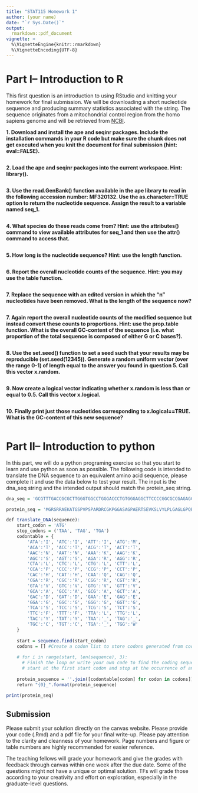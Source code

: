 ```yaml
---
title: "STAT115 Homework 1"
author: (your name)
date: "`r Sys.Date()`"
output:
  rmarkdown::pdf_document
vignette: >
  %\VignetteEngine{knitr::rmarkdown}
  %\VignetteEncoding{UTF-8}
---
```


# Part I-- Introduction to R
This first question is an introduction to using RStudio and knitting your homework for final submission. We will be downloading a short nucleotide sequence and producing summary statistics associated with the string. The sequence originates from a mitochondrial control region from the homo sapiens genome and will be retrieved from [NCBI](https://www.ncbi.nlm.nih.gov/nuccore/MF320132.1).

**1. Download and install the ape and seqinr packages. Include the installation commands in your R code but make sure the chunk does not get executed when you knit the document for final submission (hint: eval=FALSE).**
```r

```

**2. Load the ape and seqinr packages into the current workspace. Hint: library().**
```r

```

**3. Use the read.GenBank() function available in the ape library to read in the following accession number: MF320132. Use the as.character=TRUE option to return the nucleotide sequence. Assign the result to a variable named seq_1. **
```r

```

**4. What species do these reads come from? Hint: use the attributes() command to view available attributes for seq_1 and then use the attr() command to access that.**
```r

```

**5. How long is the nucleotide sequence? Hint: use the length function.**
```r

```

**6. Report the overall nucleotide counts of the sequence. Hint: you may use the table function.**
```r

```

**7. Replace the sequence with an edited version in which the "n" nucleotides have been removed. What is the length of the sequence now?**
```r

```

**7. Again report the overall nucleotide counts of the modified sequence but instead convert these counts to proportions. Hint: use the prop.table function. What is the overall GC-content of the sequence (i.e. what proportion of the total sequence is composed of either G or C bases?).**
```r

```

**8. Use the set.seed() function to set a seed such that your results may be reproducible (set.seed(12345)). Generate a random uniform vector (over the range 0-1) of length equal to the answer you found in question 5. Call this vector x.random.**
```r

```

**9. Now create a logical vector indicating whether x.random is less than or equal to 0.5. Call this vector x.logical.**
```r

```

**10. Finally print just those nucleotides corresponding to x.logical==TRUE. What is the GC-content of this new sequence?**
```r

```

# Part II-- Introduction to python
In this part, we will do a python programing exercise so that you start to learn and use python as soon as possible. The following code is intended to translate the DNA sequence to an equivalent amino acid sequence, please complete it and use the data below to test your result. The input is the dna_seq string and the intended output should match the protein_seq string. 

```r

dna_seq = 'GCGTTTGACCGCGCTTGGGTGGCCTGGGACCCTGTGGGAGGCTTCCCCGGCGCCGAGAGCCCTGGCTGACGGCTGATGGGGAGGAGCCGGCGGGCGGAGAAGGCCACGGGCTCCCCAGTACCCTCACCTGCGCGGGATCGCTGCGGGAAACCAGGGGGAGCTTCGGCAGGGCCTGCAGAGAGGACAAGCGAAGTTAAGAGCCTAGTGTACTTGCCGCTGGGAGCTGGGCTAGGCCCCCAACCTTTGCCCTGAAGATGCTGGCAGAGCAGGATGTTGTAACGGGAAATGTCAGAAATACTGCAAGCAAACTGAAAACAACCCATCCATGTAGGAAAGAATAACACGG'

protein_seq = 'MGRSRRAEKATGSPVPSPARDRCGKPGGASAGPAERTSEVKSLVYLPLGAGLGPQPLP_'

def translate_DNA(sequence):
    start_codon = 'ATG'
    stop_codons = ('TAA', 'TAG', 'TGA')
    codontable = {
        'ATA':'I', 'ATC':'I', 'ATT':'I', 'ATG':'M',
        'ACA':'T', 'ACC':'T', 'ACG':'T', 'ACT':'T',
        'AAC':'N', 'AAT':'N', 'AAA':'K', 'AAG':'K',
        'AGC':'S', 'AGT':'S', 'AGA':'R', 'AGG':'R',
        'CTA':'L', 'CTC':'L', 'CTG':'L', 'CTT':'L',
        'CCA':'P', 'CCC':'P', 'CCG':'P', 'CCT':'P',
        'CAC':'H', 'CAT':'H', 'CAA':'Q', 'CAG':'Q',
        'CGA':'R', 'CGC':'R', 'CGG':'R', 'CGT':'R',
        'GTA':'V', 'GTC':'V', 'GTG':'V', 'GTT':'V',
        'GCA':'A', 'GCC':'A', 'GCG':'A', 'GCT':'A',
        'GAC':'D', 'GAT':'D', 'GAA':'E', 'GAG':'E',
        'GGA':'G', 'GGC':'G', 'GGG':'G', 'GGT':'G',
        'TCA':'S', 'TCC':'S', 'TCG':'S', 'TCT':'S',
        'TTC':'F', 'TTT':'F', 'TTA':'L', 'TTG':'L',
        'TAC':'Y', 'TAT':'Y', 'TAA':'_', 'TAG':'_',
        'TGC':'C', 'TGT':'C', 'TGA':'_', 'TGG':'W'
    }	
    
    start = sequence.find(start_codon)
    codons = [] #Create a codon list to store codons generated from coding seq.
    
    # for i in range(start, len(sequence), 3):
      # Finish the loop or write your own code to find the coding sequence which should
      # start at the first start codon and stop at the occurrence of any stop codon.
       
    protein_sequence = ''.join([codontable[codon] for codon in codons]) #Translate condons to protein seq.
    return "{0}_".format(protein_sequence)
    
print(protein_seq)
```

## Submission
Please submit your solution directly on the canvas website. Please provide your code (.Rmd) and a pdf file for your final write-up. Please pay attention to the clarity and cleanness of your homework. Page numbers and figure or table numbers are highly recommended for easier reference.

The teaching fellows will grade your homework and give the grades with feedback through canvas within one week after the due date. Some of the questions might not have a unique or optimal solution. TFs will grade those according to your creativity and effort on exploration, especially in the graduate-level questions.
